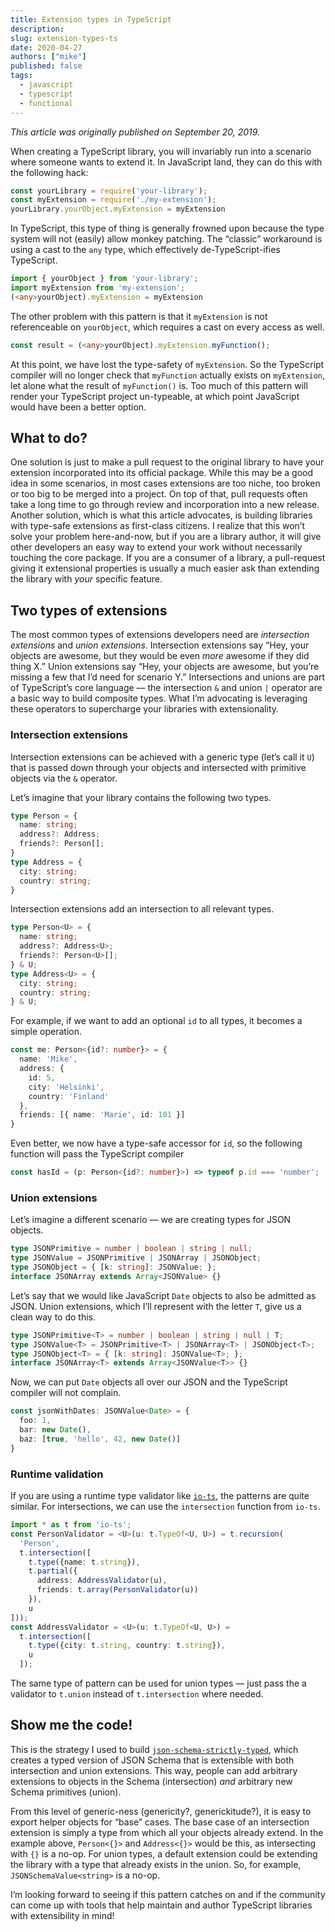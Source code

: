 ```yaml
---
title: Extension types in TypeScript
description:
slug: extension-types-ts
date: 2020-04-27
authors: ["mike"]
published: false
tags:
  - javascript
  - typescript
  - functional
---
```


_This article was originally published on September 20, 2019._

When creating a TypeScript library, you will invariably run into a scenario where someone wants to extend it. In JavaScript land, they can do this with the following hack:

```javascript
const yourLibrary = require('your-library');
const myExtension = require('./my-extension');
yourLibrary.yourObject.myExtension = myExtension
```

In TypeScript, this type of thing is generally frowned upon because the type system will not (easily) allow monkey patching. The “classic” workaround is using a cast to the `any` type, which effectively de-TypeScript-ifies TypeScript.

```typescript
import { yourObject } from 'your-library';
import myExtension from 'my-extension';
(<any>yourObject).myExtension = myExtension
```

The other problem with this pattern is that it `myExtension` is not referenceable on `yourObject`, which requires a cast on every access as well.

```typescript
const result = (<any>yourObject).myExtension.myFunction();
```

At this point, we have lost the type-safety of `myExtension`. So the TypeScript compiler will no longer check that `myFunction` actually exists on `myExtension`, let alone what the result of `myFunction()` is. Too much of this pattern will render your TypeScript project un-typeable, at which point JavaScript would have been a better option.

## What to do?

One solution is just to make a pull request to the original library to have your extension incorporated into its official package. While this may be a good idea in some scenarios, in most cases extensions are too niche, too broken or too big to be merged into a project. On top of that, pull requests often take a long time to go through review and incorporation into a new release.
Another solution, which is what this article advocates, is building libraries with type-safe extensions as first-class citizens. I realize that this won’t solve your problem here-and-now, but if you are a library author, it will give other developers an easy way to extend your work without necessarily touching the core package. If you are a consumer of a library, a pull-request giving it extensional properties is usually a much easier ask than extending the library with _your_ specific feature.

## Two types of extensions

The most common types of extensions developers need are _intersection extensions_ and _union extensions_. Intersection extensions say “Hey, your objects are awesome, but they would be even _more_ awesome if they did thing X.” Union extensions say “Hey, your objects are awesome, but you’re missing a few that I’d need for scenario Y.” Intersections and unions are part of TypeScript’s core language — the intersection `&` and union `|` operator are a basic way to build composite types. What I’m advocating is leveraging these operators to supercharge your libraries with extensionality.

### Intersection extensions

Intersection extensions can be achieved with a generic type (let’s call it `U`) that is passed down through your objects and intersected with primitive objects via the `&` operator.

Let’s imagine that your library contains the following two types.

```typescript
type Person = {
  name: string;
  address?: Address;
  friends?: Person[];
}
type Address = {
  city: string;
  country: string;
}
```

Intersection extensions add an intersection to all relevant types.

```typescript
type Person<U> = {
  name: string;
  address?: Address<U>;
  friends?: Person<U>[];
} & U;
type Address<U> = {
  city: string;
  country: string;
} & U;
```

For example, if we want to add an optional `id` to all types, it becomes a simple operation.

```typescript
const me: Person<{id?: number}> = {
  name: 'Mike',
  address: {
    id: 5,
    city: 'Helsinki',
    country: 'Finland'
  },
  friends: [{ name: 'Marie', id: 101 }]
}
```

Even better, we now have a type-safe accessor for `id`, so the following function will pass the TypeScript compiler

```typescript
const hasId = (p: Person<{id?: number}>) => typeof p.id === 'number';
```

### Union extensions

Let’s imagine a different scenario — we are creating types for JSON objects.

```typescript
type JSONPrimitive = number | boolean | string | null;
type JSONValue = JSONPrimitive | JSONArray | JSONObject;
type JSONObject = { [k: string]: JSONValue; };
interface JSONArray extends Array<JSONValue> {}
```

Let’s say that we would like JavaScript `Date` objects to also be admitted as JSON. Union extensions, which I’ll represent with the letter `T`, give us a clean way to do this.

```typescript
type JSONPrimitive<T> = number | boolean | string | null | T;
type JSONValue<T> = JSONPrimitive<T> | JSONArray<T> | JSONObject<T>;
type JSONObject<T> = { [k: string]: JSONValue<T>; };
interface JSONArray<T> extends Array<JSONValue<T>> {}
```

Now, we can put `Date` objects all over our JSON and the TypeScript compiler will not complain.

```typescript
const jsonWithDates: JSONValue<Date> = {
  foo: 1,
  bar: new Date(),
  baz: [true, 'hello', 42, new Date()]
}
```

### Runtime validation

If you are using a runtime type validator like [`io-ts`](https://github.com/gcanti/io-ts), the patterns are quite similar. For intersections, we can use the `intersection` function from `io-ts`.

```typescript
import * as t from 'io-ts';
const PersonValidator = <U>(u: t.TypeOf<U, U>) = t.recursion(
  'Person',
  t.intersection([
    t.type({name: t.string}),
    t.partial({
      address: AddressValidator(u),
      friends: t.array(PersonValidator(u))
    }),
    u
]));
const AddressValidator = <U>(u: t.TypeOf<U, U>) = 
  t.intersection([
    t.type({city: t.string, country: t.string}),
    u    
  ]);
```

The same type of pattern can be used for union types — just pass the a validator to `t.union` instead of `t.intersection` where needed.

## Show me the code!

This is the strategy I used to build [`json-schema-strictly-typed`](https://github.com/meeshkan/json-schema-strictly-typed), which creates a typed version of JSON Schema that is extensible with both intersection and union extensions. This way, people can add arbitrary extensions to objects in the Schema (intersection) _and_ arbitrary new Schema primitives (union).

From this level of generic-ness (genericity?, generickitude?), it is easy to export helper objects for “base” cases. The base case of an intersection extension is simply a type from which all your objects already extend. In the example above, `Person<{}>` and `Address<{}>` would be this, as intersecting with `{}` is a no-op. For union types, a default extension could be extending the library with a type that already exists in the union. So, for example, `JSONSchemaValue<string>` is a no-op.

I’m looking forward to seeing if this pattern catches on and if the community can come up with tools that help maintain and author TypeScript libraries with extensibility in mind!